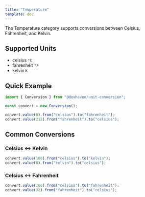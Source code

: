 ```yaml
---
title: "Temperature"
template: doc
---
```


The Temperature category supports conversions between Celsius, Fahrenheit, and Kelvin.

## Supported Units

- celsius `°C`
- fahrenheit `°F`
- kelvin `K`

## Quick Example

```ts
import { Conversion } from "@devhaven/unit-conversion";

const convert = new Conversion();

convert.value(0).from("celsius").to("fahrenheit");      
convert.value(212).from("fahrenheit").to("celsius");    
```

## Common Conversions


### Celsius ↔ Kelvin
```ts
convert.value(100).from("celsius").to("kelvin");    
convert.value(0).from("kelvin").to("celsius");      
```

### Celsius ↔ Fahrenheit
```ts
convert.value(100).from("celsius").to("fahrenheit");     
convert.value(32).from("fahrenheit").to("celsius");      
```